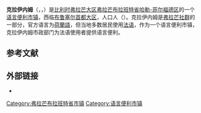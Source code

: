 {{noteTA|G1=比利时地名}}
{{Infobox Belgium municipality
|name=克拉伊内姆
|native_name=Kraainem
|picture= Avenue Baron Albert d'Huartlaan.jpg
|picture-legend= 阿尔贝·迪阿尔男爵路
|map=Kraainem Flemish-Brabant Belgium Map.svg
|map-legend=克拉伊内姆在[[弗拉芒布拉班特省|弗拉芒布拉班特省]]的位置
|arms=Kraainem wapen.svg
|flag=KraainemFlag.png
|arrondissement=[[哈勒-菲尔福德区|哈勒-菲尔福德区]]
|nis=23099
|pyramid-date=
|0-19=
|20-64=
|65=
|foreigners=
|foreigners-date=
|mayor=Bertrand Waucquez (Kraainem-Unie)
|majority=Kraainem-Unie, LB
|postal-codes=1950
|telephone-area=02
|web=[http://www.kraainem.be/ www.kraainem.be]
|coordinates = {{coord|50|52|N|04|28|E|region:BE|display=inline,title}}
}}
'''克拉伊内姆'''（{{lang-nl|Kraainem}}，{{IPA-nl|ˈkraːinɛm|-|Nl-Kraainem.ogg}}，{{IPA-fr|kʁajnɛm}}）是[[比利时|比利时]][[弗拉芒大区|弗拉芒大区]][[弗拉芒布拉班特省|弗拉芒布拉班特省]][[哈勒-菲尔福德区|哈勒-菲尔福德区]]的一个[[语言便利市镇|语言便利]][[市镇_(比利时)|市镇]]，西临[[布鲁塞尔首都大区|布鲁塞尔首都大区]]，人口{{wikidata|property|normal+|P1082}}人（{{wikidata|qualifier|P1082|P585}}）。克拉伊内姆是[[弗拉芒社群|弗拉芒社群]]的一部分，官方语言为[[荷蘭語|荷蘭語]]，但当地多数居民使用[[法语|法语]]，作为一个语言便利市镇，克拉伊内姆市政部门为法语使用者提供语言便利。

== 参考文献 ==
{{Reflist}}

==外部链接==
* {{Commons category-inline|Kraainem}}

{{弗拉芒布拉班特省市镇}}
{{Authority control}}
{{DEFAULTSORT:Kraainem}}
[[Category:弗拉芒布拉班特省市镇|Category:弗拉芒布拉班特省市镇]]
[[Category:语言便利市镇|Category:语言便利市镇]]
{{FlemishBrabant-geo-stub}}
